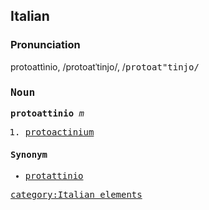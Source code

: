 ==Italian==
===Pronunciation===
protoattìnio, /protoatˈtinjo/, /<tt>protoat"tinjo/
===Noun===
'''protoattinio''' ''m''

# [[protoactinium]]

====Synonym====
*[[protattinio]]
[[category:Italian elements]]